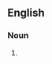 {{also|yocto-grams}}

==English==

===Noun===
{{head|en|noun plural form}}

# {{plural of|yoctogram|lang=en}}